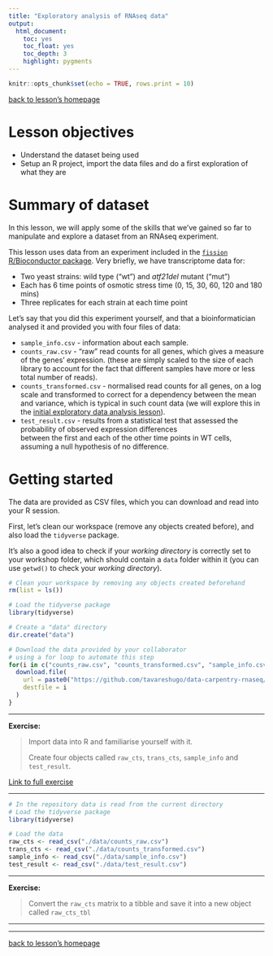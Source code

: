 ```yaml
---
title: "Exploratory analysis of RNAseq data"
output:
  html_document:
    toc: yes
    toc_float: yes
    toc_depth: 3
    highlight: pygments
---
```



```r
knitr::opts_chunk$set(echo = TRUE, rows.print = 10)
```

[back to lesson's homepage](https://tavareshugo.github.io/data-carpentry-rnaseq/)

# Lesson objectives

* Understand the dataset being used
* Setup an R project, import the data files and do a first exploration of what they are


# Summary of dataset

In this lesson, we will apply some of the skills that we've gained so far to manipulate 
and explore a dataset from an RNAseq experiment. 

This lesson uses data from an experiment included in the 
[`fission` R/Bioconductor package](https://bioconductor.org/packages/release/data/experiment/vignettes/fission/inst/doc/fission.html). 
Very briefly, we have transcriptome data for:

* Two yeast strains: wild type ("wt") and _atf21del_ mutant ("mut")
* Each has 6 time points of osmotic stress time (0, 15, 30, 60, 120 and 180 mins)
* Three replicates for each strain at each time point

Let's say that you did this experiment yourself, and that a bioinformatician 
analysed it and provided you with four files of data:

* `sample_info.csv` - information about each sample.
* `counts_raw.csv` - "raw" read counts for all genes, which gives a measure of the genes' expression. 
(these are simply scaled to the size of each library to account for the fact that 
different samples have more or less total number of reads).
* `counts_transformed.csv` - normalised read counts for all genes, on a log scale and transformed to correct 
for a dependency between the mean and variance, which is typical in such count data
(we will explore this in the [initial exploratory data analysis lesson](02_rnaseq_exploratory.html)).
* `test_result.csv` - results from a statistical test that assessed the probability of observed expression differences  
between the first and each of the other time points in WT cells, assuming a null hypothesis of no difference.


# Getting started

The data are provided as CSV files, which you can download and read 
into your R session.

First, let's clean our workspace (remove any objects created before), 
and also load the `tidyverse` package. 

It's also a good idea to check if your _working directory_ is correctly set to 
your workshop folder, which should contain a `data` folder within it (you can 
use `getwd()` to check your _working directory_).

```r
# Clean your workspace by removing any objects created beforehand
rm(list = ls())

# Load the tidyverse package
library(tidyverse)

# Create a "data" directory
dir.create("data")

# Download the data provided by your collaborator
# using a for loop to automate this step
for(i in c("counts_raw.csv", "counts_transformed.csv", "sample_info.csv", "test_result.csv")){
  download.file(
    url = paste0("https://github.com/tavareshugo/data-carpentry-rnaseq/blob/master/data/", i, "?raw=true"),
    destfile = i
  )
}
```


----

**Exercise:**

> Import data into R and familiarise yourself with it.
>
> Create four objects called `raw_cts`, `trans_cts`, `sample_info` and `test_result`.

[Link to full exercise](00_exercises.html#11_import_data)

----

```r
# In the repository data is read from the current directory
# Load the tidyverse package
library(tidyverse)

# Load the data
raw_cts <- read_csv("./data/counts_raw.csv")
trans_cts <- read_csv("./data/counts_transformed.csv")
sample_info <- read_csv("./data/sample_info.csv")
test_result <- read_csv("./data/test_result.csv")
```


----

**Exercise:**

> Convert the `raw_cts` matrix to a tibble and save it into a new object called `raw_cts_tbl`

----


----

[back to lesson's homepage](https://tavareshugo.github.io/data-carpentry-rnaseq/)
